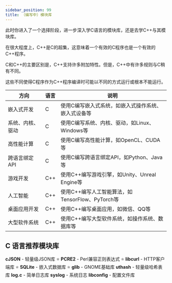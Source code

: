 ```yaml
---
sidebar_position: 99
title: （编写中）模块库
---
```


此时你进入了一个选择阶段，进一步深入学C语言的模块库，还是去学C++与其模块库。

在很大程度上，C++是C的超集，这意味着一个有效的C程序也是一个有效的C++程序。

C和C++的主要区别是，C++支持许多附加特性。但是，C++中有许多规则与C稍有不同。

这些不同使得C程序作为C++程序编译时可能以不同的方式运行或根本不能运行。

|方向 | 语言 |说明|
|-----|-----|-----|
|嵌入式开发|C|使用C编写嵌入式系统，如嵌入式操作系统、嵌入式设备等|
|系统、内核、驱动|C|使用C编写系统、内核、驱动，如Linux、Windows等|
|高性能计算|C|使用C编写高性能计算，如OpenCL、CUDA等|
|跨语言绑定API |C |使用C编写跨语言绑定API，如Python、Java等|
|游戏开发|C++|使用C++编写游戏引擎，如Unity、Unreal Engine等|
|人工智能|C++|使用C++编写人工智能算法，如TensorFlow、PyTorch等|
|桌面应用开发|C++|使用C++编写桌面应用，如微信、QQ等|
|大型软件系统|C++|使用C++编写大型软件系统，如操作系统、数据库等|


## C 语言推荐模块库

**cJSON** - 轻量级JSON库 ⭐️
**PCRE2** - Perl兼容正则表达式 ⭐️
**libcurl** - HTTP客户端库 ⭐️
**SQLite** - 嵌入式数据库 ⭐️
**glib** - GNOME基础库
**uthash** - 轻量级哈希表库
**log.c** - 简单日志库
**syslog** - 系统日志
**libconfig** - 配置文件库
